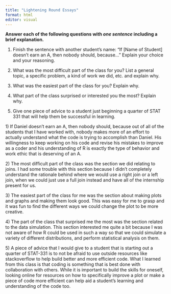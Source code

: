 ```yaml
---
title: "Lightening Round Essays"
format: html
editor: visual
---
```


**Answer each of the following questions with *one sentence* including a brief explanation.**

1.  Finish the sentence with another student’s name: "If \[Name of Student\] doesn’t earn an A, then nobody should, because..." Explain your choice and your reasoning.

2.  What was the most difficult part of the class for you? List a general topic, a specific problem, a kind of work we did, etc. and explain why.

3.  What was the easiest part of the class for you? Explain why.

4.  What part of the class surprised or interested you the most? Explain why.

5.  Give one piece of advice to a student just beginning a quarter of STAT 331 that will help them be successful in learning.

1\) If Daniel doesn't earn an A, then nobody should, because out of all of the students that I have worked with, nobody makes more of an effort to actually understand what the code is trying to accomplish than Daniel. His willingness to keep working on his code and revise his mistakes to improve as a coder and his understanding of R is exactly the type of behavior and work ethic that is deserving of an A.

2\) The most difficult part of the class was the section we did relating to joins. I had some trouble with this section because I didn't completely understand the rationale behind where we would use a right join or a left join, when we could just use a full join instead and have all of the internship present for us.

3\) The easiest part of the class for me was the section about making plots and graphs and making them look good. This was easy for me to grasp and it was fun to find the different ways we could change the plot to be more creative.

4\) The part of the class that surprised me the most was the section related to the data simulation. This section interested me quite a bit because I was not aware of how R could be used in such a way so that we could simulate a variety of different distributions, and perform statistical analysis on them.

5\) A piece of advice that I would give to a student that is starting out a quarter of STAT-331 is to not be afraid to use outside resources like stackoverflow to help build better and more efficient code. What I learned from this class is that coding is something that is best done with collaboration with others. While it is important to build the skills for oneself, looking online for resources on how to specifically improve a plot or make a piece of code more efficient can help aid a student's learning and understanding of the code too.
